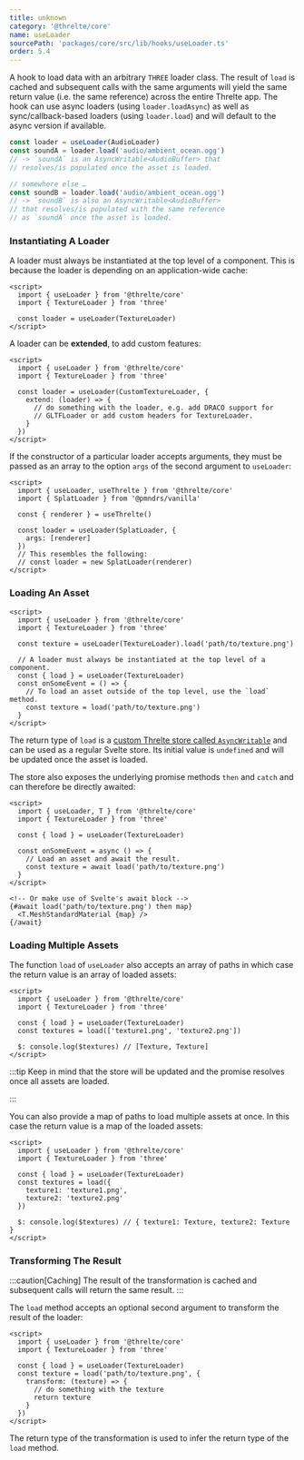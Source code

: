 ```yaml
---
title: unknown
category: '@threlte/core'
name: useLoader
sourcePath: 'packages/core/src/lib/hooks/useLoader.ts'
order: 5.4
---
```


A hook to load data with an arbitrary `THREE` loader class. The result of `load`
is cached and subsequent calls with the same arguments will yield the same
return value (i.e. the same reference) across the entire Threlte app. The hook
can use async loaders (using `loader.loadAsync`) as well as sync/callback-based
loaders (using `loader.load`) and will default to the async version if
available.

```typescript
const loader = useLoader(AudioLoader)
const soundA = loader.load('audio/ambient_ocean.ogg')
// -> `soundA` is an AsyncWritable<AudioBuffer> that
// resolves/is populated once the asset is loaded.

// somewhere else …
const soundB = loader.load('audio/ambient_ocean.ogg')
// -> `soundB` is also an AsyncWritable<AudioBuffer>
// that resolves/is populated with the same reference
// as `soundA` once the asset is loaded.
```

### Instantiating A Loader

A loader must always be instantiated at the top level of a component. This is because the loader is depending on an application-wide cache:

```svelte
<script>
  import { useLoader } from '@threlte/core'
  import { TextureLoader } from 'three'

  const loader = useLoader(TextureLoader)
</script>
```

A loader can be **extended**, to add custom features:

```svelte
<script>
  import { useLoader } from '@threlte/core'
  import { TextureLoader } from 'three'

  const loader = useLoader(CustomTextureLoader, {
    extend: (loader) => {
      // do something with the loader, e.g. add DRACO support for
      // GLTFLoader or add custom headers for TextureLoader.
    }
  })
</script>
```

If the constructor of a particular loader accepts arguments, they must be passed
as an array to the option `args` of the second argument to `useLoader`:

```svelte
<script>
  import { useLoader, useThrelte } from '@threlte/core'
  import { SplatLoader } from '@pmndrs/vanilla'

  const { renderer } = useThrelte()

  const loader = useLoader(SplatLoader, {
    args: [renderer]
  })
  // This resembles the following:
  // const loader = new SplatLoader(renderer)
</script>
```

### Loading An Asset

```svelte
<script>
  import { useLoader } from '@threlte/core'
  import { TextureLoader } from 'three'

  const texture = useLoader(TextureLoader).load('path/to/texture.png')

  // A loader must always be instantiated at the top level of a component.
  const { load } = useLoader(TextureLoader)
  const onSomeEvent = () => {
    // To load an asset outside of the top level, use the `load` method.
    const texture = load('path/to/texture.png')
  }
</script>
```

The return type of `load` is a [custom Threlte store called
`AsyncWritable`](/docs/reference/core/utilities#asyncwritable) and can be used
as a regular Svelte store. Its initial value is `undefined` and will be updated
once the asset is loaded.

The store also exposes the underlying promise methods `then` and `catch` and can therefore be directly awaited:

```svelte
<script>
  import { useLoader, T } from '@threlte/core'
  import { TextureLoader } from 'three'

  const { load } = useLoader(TextureLoader)

  const onSomeEvent = async () => {
    // Load an asset and await the result.
    const texture = await load('path/to/texture.png')
  }
</script>

<!-- Or make use of Svelte's await block -->
{#await load('path/to/texture.png') then map}
  <T.MeshStandardMaterial {map} />
{/await}
```

### Loading Multiple Assets

The function `load` of `useLoader` also accepts an array of paths in which case the return value is an array of loaded assets:

```svelte
<script>
  import { useLoader } from '@threlte/core'
  import { TextureLoader } from 'three'

  const { load } = useLoader(TextureLoader)
  const textures = load(['texture1.png', 'texture2.png'])

  $: console.log($textures) // [Texture, Texture]
</script>
```

:::tip
Keep in mind that the store will be updated and the promise resolves once all assets are loaded.

:::

You can also provide a map of paths to load multiple assets at once. In this case the return value is a map of the loaded assets:

```svelte
<script>
  import { useLoader } from '@threlte/core'
  import { TextureLoader } from 'three'

  const { load } = useLoader(TextureLoader)
  const textures = load({
    texture1: 'texture1.png',
    texture2: 'texture2.png'
  })

  $: console.log($textures) // { texture1: Texture, texture2: Texture }
</script>
```

### Transforming The Result

:::caution[Caching]
The result of the transformation is cached and subsequent calls will return the same result.
:::

The `load` method accepts an optional second argument to transform the result of the loader:

```svelte
<script>
  import { useLoader } from '@threlte/core'
  import { TextureLoader } from 'three'

  const { load } = useLoader(TextureLoader)
  const texture = load('path/to/texture.png', {
    transform: (texture) => {
      // do something with the texture
      return texture
    }
  })
</script>
```

The return type of the transformation is used to infer the return type of the `load` method.
